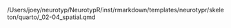 /Users/joey/neurotyp/NeurotypR/inst/rmarkdown/templates/neurotypr/skeleton/quarto/_02-04_spatial.qmd